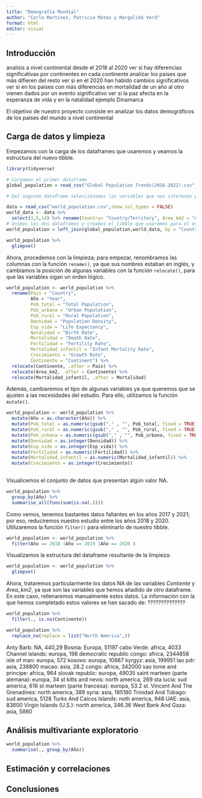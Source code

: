 ```yaml
---
title: "Demografía Mundial"
author: "Carla Martínez, Patricia Mateu y Margalida Verd"
format: html
editor: visual
---
```


## Introducción

analisis a nivel continental desde el 2018 al 2020
ver si hay diferencias significativas por continentes
en cada continente analizar los paises que más difieren del resto
ver si en el 2020 han habido cambios significativos 
ver si en los paises con más diferencias en mortalidad de un año al otro vienen dados por un evento significativo
ver si la paz afecta en la esperanza de vida y en la natalidad ejemplo Dinamarca



El objetivo de nuestro proyecto consiste en analizar los datos demográficos de los países del mundo a nivel continental 

## Carga de datos y limpieza

Empezamos con la carga de los dataframes que usaremos y veamos la estructura del nuevo tibble.

```r
library(tidyverse)

# Cargamos el primer dataframe
global_population = read_csv("Global Population Trends(2016-2022).csv", show_col_types = FALSE) 

# Del segundo dataframe seleccionamos las variables que nos interesan para el estudio

data = read_csv("world_population.csv",show_col_types = FALSE)
world_data <- data %>% 
  select(3,5,14) %>% rename(Country= "Country/Territory", Area_km2 = "Area (km²)")   
# Unimos los dos dataframes y creamos el tibble que usaremos para el estudio
world_population = left_join(global_population,world_data, by = "Country")

world_population %>% 
  glimpse()

```

Ahora, procedemos con la limpieza; para empezar, renombramos las columnas con la función `rename()`, ya que sus nombres estaban en inglés, y cambiamos la posición de algunas variables con la función `relocate()`, para que las variables sigan un orden lógico.

```r
world_population <- world_population %>% 
  rename(Pais = "Country", 
         Año = "Year", 
         Pob_total = "Total Population", 
         Pob_urbana = "Urban Population", 
         Pob_rural = "Rural Population", 
         Densidad = "Population Density", 
         Esp_vida = "Life Expectancy", 
         Natalidad = "Birth Rate", 
         Mortalidad = "Death Rate", 
         Fertilidad = "Fertility Rate", 
         Mortalidad_infantil = "Infant Mortality Rate", 
         Crecimiento = "Growth Rate", 
         Continente = "Continent") %>% 
  relocate(Continente, .after = Pais) %>% 
  relocate(Area_km2, .after = Continente) %>% 
  relocate(Mortalidad_infantil, .after = Mortalidad) 

```

Además, cambiaremos el tipo de algunas variables ya que queremos que se ajusten a las necesidades del estudio. Para ello, utilizamos la función `mutate()`.

```r
world_population <- world_population %>% 
  mutate(Año = as.character(Año)) %>% 
  mutate(Pob_total = as.numeric(gsub("," , "", Pob_total, fixed = TRUE))) %>%
  mutate(Pob_rural = as.numeric(gsub("," , "", Pob_rural, fixed = TRUE))) %>%
  mutate(Pob_urbana = as.numeric(gsub("," , "", Pob_urbana, fixed = TRUE))) %>% 
  mutate(Densidad = as.integer(Densidad)) %>% 
  mutate(Esp_vida = as.integer(Esp_vida)) %>% 
  mutate(Fertilidad = as.numeric(Fertilidad)) %>% 
  mutate(Mortalidad_infantil = as.numeric(Mortalidad_infantil)) %>% 
  mutate(Crecimiento = as.integer(Crecimiento))
  
```

Visualicemos el conjunto de datos que presentan algún valor NA.

```r
world_population %>% 
  group_by(Año) %>% 
  summarise_all(funs(sum(is.na(.))))

```

Como vemos, tenemos bastantes datos faltantes en los años 2017 y 2021; por eso, reduciremos nuestro estudio entre los años 2018 y 2020. Utilizaremos la función `filter()` para eliminarlo de nuestro tibble.


```r
world_population <- world_population %>% 
  filter(Año == 2018 |Año == 2019 |Año == 2020 ) 
```

Visualizamos la estructura del dataframe resultante de la limpieza:

```r
world_population <- world_population %>%
  glimpse()
```
Ahora, trataremos particularmente los datos NA de las variables *Contiente* y *Area_km2*, ya que son las variables que hemos añadido de otro dataframe. En este caso, rellenaremos manualmente estos datos. La información con la que hemos completado estos valores se han sacado de: ??????????????

```r

world_population %>% 
  filter(., is.na(Continente))

````
```r
world_population %>% 
  replace_na(replace = list("North America",))
```

Anty Barb: NA, 440,29
Bosnia: Europa, 51197
cabo Verde: africa, 4033
Channel islands: europa, 198
democratic republic congo: africa, 2344858
isle of man: europa, 572
kosovo: europa, 10887
kyrgyz: asia, 199951
lao pdr: asia, 236800
macao: asia, 28.2
congo: africa, 342000
sao tome and principe: africa, 964
slovak republic: europa, 49035
saint marteen (parte alemana): europa, 34
st kitts and nevis: north america, 269
sta lucia: sud america, 616
st marteen (parte francesa): europa, 53.2
st. Vincent And The Grenadines: north america, 389
syria: asia, 185180
Trinidad And Tobago: sud america, 5128
Turks And Caicos Islands: noth america, 948
UAE: asia, 83600
Virgin Islands (U.S.): north america, 346.36
West Bank And Gaza: asia, 5860


## Análisis multivariante exploratorio

```r
world_population %>% 
  summarise(., group_by(Año))

```

## Estimación y correlaciones

## Conclusiones


